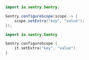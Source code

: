 ```java
import io.sentry.Sentry;

Sentry.configureScope(scope -> {
    scope.setExtra("key", "value");
});
```

```kotlin {tabTitle: Kotlin}
import io.sentry.Sentry

Sentry.configureScope {
    it.setExtra("key", "value")
}
```
